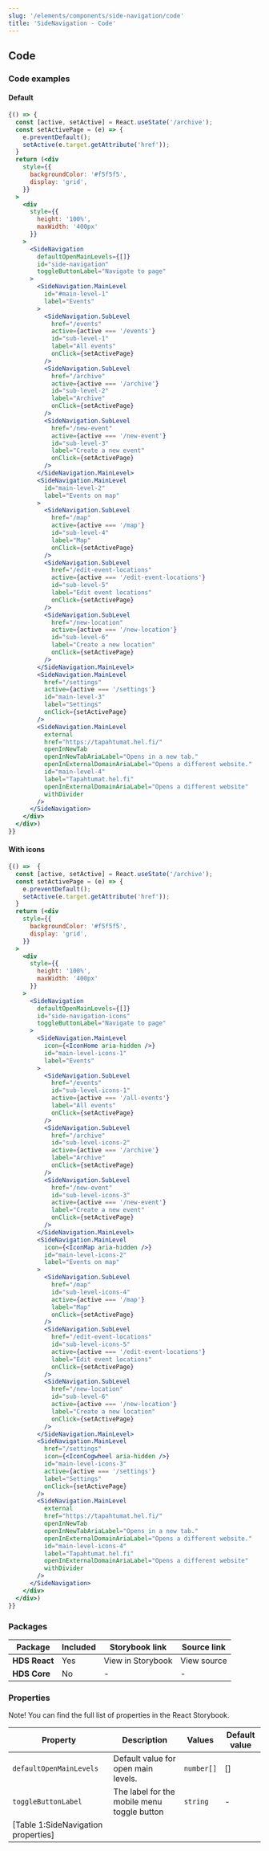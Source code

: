 ```yaml
---
slug: '/elements/components/side-navigation/code'
title: 'SideNavigation - Code'
---
```




## Code

### Code examples 

#### Default
<Playground>

```jsx
{() => {
  const [active, setActive] = React.useState('/archive');
  const setActivePage = (e) => {
    e.preventDefault();
    setActive(e.target.getAttribute('href'));
  }
  return (<div
    style={{
      backgroundColor: '#f5f5f5',
      display: 'grid',
    }}
  >
    <div
      style={{
        height: '100%',
        maxWidth: '400px'
      }}
    >
      <SideNavigation
        defaultOpenMainLevels={[]}
        id="side-navigation"
        toggleButtonLabel="Navigate to page"
      >
        <SideNavigation.MainLevel
          id="#main-level-1"
          label="Events"
        >
          <SideNavigation.SubLevel
            href="/events"
            active={active === '/events'}
            id="sub-level-1"
            label="All events"
            onClick={setActivePage}
          />
          <SideNavigation.SubLevel
            href="/archive"
            active={active === '/archive'}
            id="sub-level-2"
            label="Archive"
            onClick={setActivePage}
          />
          <SideNavigation.SubLevel
            href="/new-event"
            active={active === '/new-event'}
            id="sub-level-3"
            label="Create a new event"
            onClick={setActivePage}
          />
        </SideNavigation.MainLevel>
        <SideNavigation.MainLevel
          id="main-level-2"
          label="Events on map"
        >
          <SideNavigation.SubLevel
            href="/map"
            active={active === '/map'}
            id="sub-level-4"
            label="Map"
            onClick={setActivePage}
          />
          <SideNavigation.SubLevel
            href="/edit-event-locations"
            active={active === '/edit-event-locations'}
            id="sub-level-5"
            label="Edit event locations"
            onClick={setActivePage}
          />
          <SideNavigation.SubLevel
            href="/new-location"
            active={active === '/new-location'}
            id="sub-level-6"
            label="Create a new location"
            onClick={setActivePage}
          />
        </SideNavigation.MainLevel>
        <SideNavigation.MainLevel
          href="/settings"
          active={active === '/settings'}
          id="main-level-3"
          label="Settings"
          onClick={setActivePage}
        />
        <SideNavigation.MainLevel
          external
          href="https://tapahtumat.hel.fi/"
          openInNewTab
          openInNewTabAriaLabel="Opens in a new tab."
          openInExternalDomainAriaLabel="Opens a different website."
          id="main-level-4"
          label="Tapahtumat.hel.fi"
          openInExternalDomainAriaLabel="Opens a different website"
          withDivider
        />
      </SideNavigation>
    </div>
  </div>)
}}
```

</Playground>

#### With icons
<Playground>


```jsx
{() =>  {
  const [active, setActive] = React.useState('/archive');
  const setActivePage = (e) => {
    e.preventDefault();
    setActive(e.target.getAttribute('href'));
  }
  return (<div
    style={{
      backgroundColor: '#f5f5f5',
      display: 'grid',
    }}
  >
    <div
      style={{
        height: '100%',
        maxWidth: '400px'
      }}
    >
      <SideNavigation
        defaultOpenMainLevels={[]}
        id="side-navigation-icons"
        toggleButtonLabel="Navigate to page"
      >
        <SideNavigation.MainLevel
          icon={<IconHome aria-hidden />}
          id="main-level-icons-1"
          label="Events"
        >
          <SideNavigation.SubLevel
            href="/events"
            id="sub-level-icons-1"
            active={active === '/all-events'}
            label="All events"
            onClick={setActivePage}
          />
          <SideNavigation.SubLevel
            href="/archive"
            id="sub-level-icons-2"
            active={active === '/archive'}
            label="Archive"
            onClick={setActivePage}
          />
          <SideNavigation.SubLevel
            href="/new-event"
            id="sub-level-icons-3"
            active={active === '/new-event'}
            label="Create a new event"
            onClick={setActivePage}
          />
        </SideNavigation.MainLevel>
        <SideNavigation.MainLevel
          icon={<IconMap aria-hidden />}
          id="main-level-icons-2"
          label="Events on map"
        >
          <SideNavigation.SubLevel
            href="/map"
            id="sub-level-icons-4"
            active={active === '/map'}
            label="Map"
            onClick={setActivePage}
          />
          <SideNavigation.SubLevel
            href="/edit-event-locations"
            id="sub-level-icons-5"
            active={active === '/edit-event-locations'}
            label="Edit event locations"
            onClick={setActivePage}
          />
          <SideNavigation.SubLevel
            href="/new-location"
            id="sub-level-6"
            active={active === '/new-location'}
            label="Create a new location"
            onClick={setActivePage}
          />
        </SideNavigation.MainLevel>
        <SideNavigation.MainLevel
          href="/settings"
          icon={<IconCogwheel aria-hidden />}
          id="main-level-icons-3"
          active={active === '/settings'}
          label="Settings"
          onClick={setActivePage}
        />
        <SideNavigation.MainLevel
          external
          href="https://tapahtumat.hel.fi/"
          openInNewTab
          openInNewTabAriaLabel="Opens in a new tab."
          openInExternalDomainAriaLabel="Opens a different website."
          id="main-level-icons-4"
          label="Tapahtumat.hel.fi"
          openInExternalDomainAriaLabel="Opens a different website"
          withDivider
        />
      </SideNavigation>
    </div>
  </div>)
}}
```

</Playground>


### Packages
| Package           | Included                      | Storybook link                                                                                                                      | Source link   |
| ----------------- | ----------------------------- | ----------------------------------------------------------------------------------------------------------------------------------- | ------------- |
| **HDS React**     | <IconCheckCircleFill /> Yes   | <Link size="M" external href="/storybook/react/?path=/story/components-sidenavigation--default">View in Storybook</Link> | <Link size="M" external href="https://github.com/City-of-Helsinki/helsinki-design-system/tree/master/packages/react/src/components/sideNavigation">View source</Link> |
| **HDS Core**      | <IconCrossCircle /> No        | - | - |

### Properties
Note! You can find the full list of properties in the <Link size="M" href="/storybook/react/?path=/docs/components-sidenavigation--default" external>React Storybook.</Link>


| Property                | Description                                 | Values     | Default value |
| ----------------------- | ------------------------------------------- | ---------- | ------------- |
| `defaultOpenMainLevels` | Default value for open main levels.         | `number[]` | \[]           |
| `toggleButtonLabel`     | The label for the mobile menu toggle button | `string`   | -             |
[Table 1:SideNavigation properties]|
